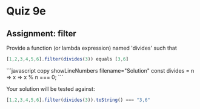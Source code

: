 
# Quiz 9e

## Assignment: filter

Provide a function (or lambda expression) named 'divides' such that

```javascript copy
[1,2,3,4,5,6].filter(divides(3)) equals [3,6]
```

<RevealChildren>
    ```javascript copy showLineNumbers filename="Solution"
    const divides = n => x => x % n === 0;
    ```
</RevealChildren>

Your solution will be tested against:

```javascript copy
[1,2,3,4,5,6].filter(divides(3)).toString() === "3,6"
```